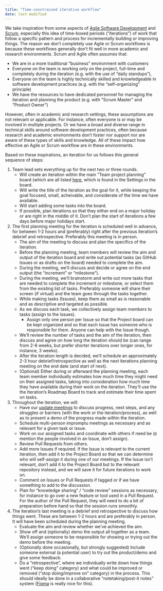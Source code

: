 ```yaml
---
title: "Time-constrained iterative workflow"
date: last-modified
---
```


We take inspiration from some aspects of [Agile Software
Development](https://agilemanifesto.org/) and
[Scrum](https://www.scrum.org/resources/what-scrum-module), especially
this idea of time-boxed periods ("iterations") of work that follow a
specific pattern and process for incrementally building or improving
things. The reason we don't completely use Agile or Scrum workflows is
because these workflows generally don't fit well in more academic and
research environments. Scrum and Agile often assumes that:

-   We are in a more traditional "business" environment with customers
-   Everyone on the team is working only on the project, full-time and
    completely during the iteration (e.g. with the use of "daily
    standups"),
-   Everyone on the team is highly technically skilled and knowledgeable
    in software development practices (e.g. with the "self-organizing"
    principle)
-   We have the resources to have dedicated personnel for managing the
    iteration and planning the product (e.g. with "Scrum Master" and
    "Product Owner")

However, often in academic and research settings, these assumptions are
not relevant or applicable. For instance, often everyone is or may be
involved in multiple projects. Or we have a broad and diverse range in
technical skills around software development practices, often because
research and academic environments don't foster nor support nor are
aware of these types of skills and knowledge. All of these impact how
effective an Agile or Scrum workflow are in these environments.

Based on these inspirations, an iteration for us follows this general
sequence of steps:

1.  Team lead sets everything up for the next two or three rounds.
    -   Will create an iteration within the main "Team project planning"
        board (which are all listed
        [here](https://github.com/orgs/seedcase-project/projects/),
        which is found in the Settings in the board.
    -   Will write the title of the iteration as the goal for it, while
        keeping the goal focused, small, acheivable, and considerate of
        the time we have available.
    -   Will start adding some tasks into the board.
    -   If possible, plan iterations so that they either end on a major
        holiday or are right in the middle of it. Don't plan the start
        of iterations a few days before major holidays start.
2.  The first planning meeting for the iteration is scheduled well in
    advance, for between 1-2 hours and (preferably) right after the
    previous iteration's debrief and retrospective. Preferably this
    meeting is in person.
    -   The aim of the meeting to discuss and plan the specifics of the
        iteration.
    -   Before the planning meeting, team members will review the aim
        and output of the iteration board and write out potential tasks
        (as GitHub Issues or as drafts on the board) needed to complete
        the aim.
    -   During the meeting, we'll discuss and decide or agree on the end
        output (the "increment" or "milestone").
    -   During the meeting, we'll brainstorm and write out more tasks
        that are needed to complete the increment or milestone, or
        select them from the existing list of tasks. Preferably someone
        will share their screen (if virtual) and the team goes through
        the tasks together.
    -   While making tasks (Issues), keep them as small as is reasonable
        and as descriptive and targeted as possible.
    -   As we discuss each task, we collectively assign team members to
        tasks (assign to the Issues).
        -   Assign only one person per Issue so that the Project board
            can be kept organized and so that each Issue has someone who
            is responsible for them. Anyone can help with the Issue
            though.
    -   We'll review the number of tasks and the aim of the iteration,
        then discuss and agree on how long the iteration should be (can
        range from 2-6 weeks, but prefer shorter iterations over longer
        ones, for instance, 3 weeks).
    -   After the iteration length is decided, we'll schedule an
        approximately 2-3 hour debrief/retrospective as well as the next
        iterations planning meeting on the end date (and start of next).
    -   (Optional) Either during or afterward the planning meeting, each
        team member individually estimates how much time they might need
        on their assigned tasks, taking into consideration how much time
        they have available during their work on the iteration. They'll
        use the the Iteration's Roadmap Board to track and estimate
        their time spent on tasks.
3.  Throughout the iteration, we will:
    -   Have our [update meetings](update-meetings.qmd) to discuss
        progress, next steps, and any struggles or barriers (with the
        work or the iteration/process), as well as to present a demo of
        the progress made within the iteration.
    -   Schedule multi-person impromptu meetings as necessary and as
        relevant for a given task or issue.
    -   Work on our assigned tasks and coordinate with others if need be
        (`@` mention the people involved in an Issue, don't assign).
    -   Review Pull Requests from others.
    -   Add more Issues if required. If the Issue is relevant to the
        current iteration, then add it to the Project Board so that we
        can determine who will self-assign it during one of our
        meetings. If the Issue isn't relevant, don't add it to the
        Project Board but to the relevant repository instead, and we
        will save it for future iterations to work on.
    -   Comment on Issues or Pull Requests if tagged or if we have
        something to add to the discussion.
    -   Plan for "knowledge sharing" / "code review" sessions as
        necessary, for instance to go over a new feature or tool used in
        a Pull Request. For the author of the Pull Request, they will
        need to do a bit of preparation before hand so that the session
        runs smoothly.
4.  The iteration's last meeting is a debrief and retrospective to
    discuss how things went. These are between 1-2 hours and are
    preferably in person. It will have been scheduled during the
    planning meeting.
    -   Evaluate the aim and review whether we've achieved the aim.
    -   Show off and (optionally) demo the output all together as a
        team. We'll assign someone to be responsible for showing or
        trying out the demo before the meeting.
    -   (Optionally done occasionally, but strongly suggested) Include
        someone external (a potential user) to try out the product/demo
        and give some feedback.
    -   Do a "retrospective", where we individually write down how
        things went ("keep doing" category) and what could be improved
        or removed ("stop doing/improve on" category) in the process.
        This should ideally be done in a collaborative
        "notetaking/post-it notes" system
        ([Figma](https://www.figma.com/) is really nice for this).